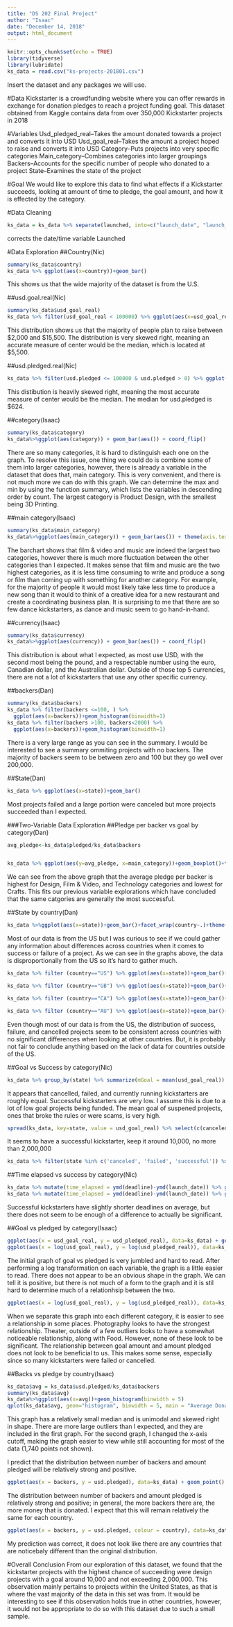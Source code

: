 ---
title: "DS 202 Final Project"
author: "Isaac"
date: "December 14, 2018"
output: html_document
---

```{r setup, include=FALSE}
knitr::opts_chunk$set(echo = TRUE)
library(tidyverse)
library(lubridate)
ks_data = read.csv("ks-projects-201801.csv")
```

Insert the dataset and any packages we will use.


#Data
Kickstarter is a crowdfunding website where you can offer rewards in exchange for donation pledges to reach a project funding goal. This dataset obtained from Kaggle contains data from over 350,000 Kickstarter projects in 2018


#Variables
Usd_pledged_real--Takes the amount donated towards a project and converts it into USD
Usd_goal_real--Takes the amount a project hoped to raise and converts it into USD
Category--Puts projects into very specific categories
Main_category--Combines categories into larger groupings
Backers--Accounts for the specific number of people who donated to a project
State--Examines the state of the project


#Goal
We would like to explore this data to find what effects if a Kickstarter succeeds, looking at amount of time to pledge, the goal amount, and how it is effected by the category. 


#Data Cleaning
```{r}
ks_data = ks_data %>% separate(launched, into=c("launch_date", "launch_time"), sep = " ")# %>% mutate(launch_date = ymd(launch_date), deadline = ymd(deadline), ID = as.factor(ID))
```

corrects the date/time variable Launched


#Data Exploration
##Country(Nic)
```{r}
summary(ks_data$country)
ks_data %>% ggplot(aes(x=country))+geom_bar()
```

This shows us that the wide majority of the dataset is from the U.S.

##usd.goal.real(Nic)
```{r}
summary(ks_data$usd_goal_real)
ks_data %>% filter(usd_goal_real < 100000) %>% ggplot(aes(x=usd_goal_real))+geom_histogram(binwidth=1000)
```

This distribution shows us that the majority of people plan to raise between $2,000 and $15,500. The distribution is very skewed right, meaning an accurate measure of center would be the median, which is located at $5,500.


##usd.pledged.real(Nic)
```{r}
ks_data %>% filter(usd.pledged <= 100000 & usd.pledged > 0) %>% ggplot(aes(x=usd.pledged))+geom_histogram(binwidth=1000)
```

This distibution is heavily skewed right, meaning the most accurate measure of center would be the median. The median for usd.pledged is $624.


##category(Isaac)
```{r}
summary(ks_data$category)
ks_data%>%ggplot(aes(category)) + geom_bar(aes()) + coord_flip()
```
There are so many categories, it is hard to distinguish each one on the graph. To resolve this issue, one thing we could do is combine some of them into larger categories, however, there is already a variable in the dataset that does that, main category. This is very convenient, and there is not much more we can do with this graph. We can determine the max and min by using the function summary, which lists the variables in descending order by count. The largest category is Product Design, with the smallest being 3D Printing.


##main category(Isaac)
```{r}
summary(ks_data$main_category)
ks_data%>%ggplot(aes(main_category)) + geom_bar(aes()) + theme(axis.text.x = element_text(angle=45,vjust=1, hjust=1))
```
The barchart shows that film & video and music are indeed the largest two categories, however there is much more fluctuation between the other categories than I expected. It makes sense that film and music are the two highest categories, as it is less time consuming to write and produce a song or film than coming up with something for another category. For example, for the majority of people it would most likely take less time to produce a new song than it would to think of a creative idea for a new restaurant and create a coordinating business plan. It is surprising to me that there are so few dance kickstarters, as dance and music seem to go hand-in-hand.


##currency(Isaac)
```{r}
summary(ks_data$currency)
ks_data%>%ggplot(aes(currency)) + geom_bar(aes()) + coord_flip()
```
This distribution is about what I expected, as most use USD, with the second most being the pound, and a respectable number using the euro, Canadian dollar, and the Australian dollar. Outside of those top 5 currencies, there are not a lot of kickstarters that use any other specific currency.


##backers(Dan)
```{r}
summary(ks_data$backers)
ks_data %>% filter(backers <=100, ) %>%
  ggplot(aes(x=backers))+geom_histogram(binwidth=1)
ks_data %>% filter(backers >100, backers<2000) %>%
  ggplot(aes(x=backers))+geom_histogram(binwidth=1)
```

There is a very large range as you can see in the summary. I would be interested to see a summary ommiting projects with no backers. The majority of backers seem to be between zero and 100 but they go well over 200,000.


##State(Dan)
```{r}
ks_data %>% ggplot(aes(x=state))+geom_bar()
```
Most projects failed and a large portion were canceled but more projects succeeded than I expected.






###Two-Variable Data Exploration
##Pledge per backer vs goal by category(Dan)
```{r cars}
avg_pledge<-ks_data$pledged/ks_data$backers


ks_data %>% ggplot(aes(y=avg_pledge, x=main_category))+geom_boxplot()+theme(axis.text.x = element_text(angle=45,vjust=1, hjust=1))+ coord_cartesian(ylim=c(-1,125))
```

We can see from the above graph that the average pledge per backer is highest for Design, Film & Video, and Technology categories and lowest for Crafts. This fits our previous variable explorations which have concluded that the same catgories are generally the most successful. 



##State by country(Dan)
```{r pressure, echo=FALSE}
ks_data %>%ggplot(aes(x=state))+geom_bar()+facet_wrap(country~.)+theme(axis.text.x = element_text(angle=45,vjust=1, hjust=1))

```

Most of our data is from the US but I was curious to see if we could gather any information about differences across countries when it comes to success or failure of a project. As we can see in the graphs above, the data is disproportionally from the US so it's hard to gather much.

```{r}
ks_data %>% filter (country=="US") %>% ggplot(aes(x=state))+geom_bar()+facet_wrap(country~.)+theme(axis.text.x = element_text(angle=45,vjust=1, hjust=1))

ks_data %>% filter (country=="GB") %>% ggplot(aes(x=state))+geom_bar()+facet_wrap(country~.)+theme(axis.text.x = element_text(angle=45,vjust=1, hjust=1))

ks_data %>% filter (country=="CA") %>% ggplot(aes(x=state))+geom_bar()+facet_wrap(country~.)+theme(axis.text.x = element_text(angle=45,vjust=1, hjust=1))

ks_data %>% filter (country=="AU") %>% ggplot(aes(x=state))+geom_bar()+facet_wrap(country~.)+theme(axis.text.x = element_text(angle=45,vjust=1, hjust=1))
```

Even though most of our data is from the US, the distribution of success, failure, and cancelled projects seem to be consistent across countries with no significant differences when looking at other countries. But, it is probably not fair to conclude anything based on the lack of data for countries outside of the US.



##Goal vs Success by category(Nic)
```{r}
ks_data %>% group_by(state) %>% summarize(mGoal = mean(usd_goal_real)) %>% ggplot(aes(x=state, y=mGoal))+geom_bar(stat="identity")
```

It appears that cancelled, failed, and currently running kickstarters are roughly equal. Successful kickstarters are very low. I assume this is due to a lot of low goal projects being funded. The mean goal of suspened projects, ones that broke the rules or were scams, is very high.

```{r}
spread(ks_data, key=state, value = usd_goal_real) %>% select(c(canceled, failed, live, successful, suspended, undefined)) %>% summary()
```

It seems to have a successful kickstarter, keep it around 10,000, no more than 2,000,000

```{r}
ks_data %>% filter(state %in% c('canceled', 'failed', 'successful')) %>% group_by(state, main_category) %>% summarise(mGoal=mean(usd_goal_real)) %>%  ggplot(aes(x=main_category, y=mGoal, fill=state))+geom_bar(stat="identity", position='dodge')+coord_flip()
```



##Time elapsed vs success by category(Nic)
```{r}
ks_data %>% mutate(time_elapsed = ymd(deadline)-ymd(launch_date)) %>% ggplot(aes(x=state, y=as.numeric(time_elapsed)))+geom_boxplot()+ ylim(0,100)
ks_data %>% mutate(time_elapsed = ymd(deadline)-ymd(launch_date)) %>% group_by(state) %>% summarize(mTime = mean(as.numeric(time_elapsed))) %>% ggplot(aes(x=state, y=mTime))+geom_bar(stat="identity")
```

Successful kickstarters have slightly shorter deadlines on average, but there does not seem to be enough of a difference to actually be significant.



##Goal vs pledged by category(Isaac)
```{r}
ggplot(aes(x = usd_goal_real, y = usd_pledged_real), data=ks_data) + geom_point()
ggplot(aes(x = log(usd_goal_real), y = log(usd_pledged_real)), data=ks_data) + geom_point()
```
The initial graph of goal vs pledged is very jumbled and hard to read. After performing a log transformation on each variable, the graph is a little easier to read. There does not appear to be an obvious shape in the graph. We can tell it is positive, but there is not much of a form to the graph and it is stil hard to determine much of a relationhsip between the two.
```{r}
ggplot(aes(x = log(usd_goal_real), y = log(usd_pledged_real)), data=ks_data) + geom_point() + facet_wrap(~ks_data$main_category)
```
When we separate this graph into each different category, it is easier to see a relationship in some places. Photography looks to have the strongest relationship. Theater, outside of a few outliers looks to have a somewhat noticeable relationship, along with Food. However, none of these look to be significant. The relationship between goal amount and amount pledged does not look to be beneficial to us. This makes some sense, especially since so many kickstarters were failed or cancelled.



##Backs vs pledge by country(Isaac)
```{r}
ks_data$avg = ks_data$usd.pledged/ks_data$backers
summary(ks_data$avg)
ks_data%>%ggplot(aes(x=avg))+geom_histogram(binwidth = 5)
qplot(ks_data$avg, geom="histogram", binwidth = 5, main = "Average Donation per Backer", xlim = c(0,600))
```
This graph has a relatively small median and is unimodal and skewed right in shape. There are more large outliers than I expected, and they are included in the first graph. For the second graph, I changed the x-axis cutoff, making the graph easier to view while still accounting for most of the data (1,740 points not shown).

I predict that the distribution between number of backers and amount pledged will be relatively strong and positive.
```{r}
ggplot(aes(x = backers, y = usd.pledged), data=ks_data) + geom_point()
```

The distribution between number of backers and amount pledged is relatively strong and positive; in general, the more backers there are, the more money that is donated.
I expect that this will remain relatively the same for each country.

```{r}
ggplot(aes(x = backers, y = usd.pledged, colour = country), data=ks_data) + geom_point()
```
My prediction was correct, it does not look like there are any countries that are noticebaly different than the original distribution.




#Overall Conclusion
From our exploration of this dataset, we found that the kickstarter projects with the highest chance of succeeding were design projects with a goal around 10,000 and not exceeding 2,000,000. This observation mainly pertains to projects within the United States, as that is where the vast majority of the data in this set was from. It would be interesting to see if this observation holds true in other countries, however, it would not be appropriate to do so with this dataset due to such a small sample.